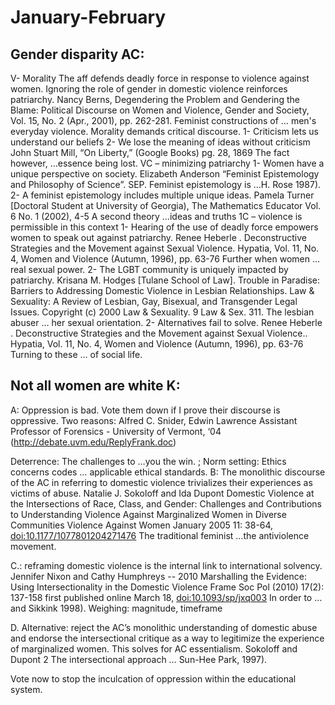 =January-February= 
==Gender disparity AC:== 
V- Morality
The aff defends deadly force in response to violence against women. Ignoring the role of gender in domestic violence reinforces patriarchy.
Nancy Berns, Degendering the Problem and Gendering the Blame: Political Discourse on Women and Violence, Gender and Society, Vol. 15, No. 2 (Apr., 2001), pp. 262-281.
Feminist constructions of … men's everyday violence.
Morality demands critical discourse.
1- Criticism lets us understand our beliefs
2- We lose the meaning of ideas without criticism
John Stuart Mill, “On Liberty,” (Google Books) pg. 28, 1869
The fact however, …essence being lost. 
VC – minimizing patriarchy
1- Women have a unique perspective on society.
Elizabeth Anderson “Feminist Epistemology and Philosophy of Science”. SEP.
Feminist epistemology is …H. Rose 1987).
2- A feminist epistemology includes multiple unique ideas.
Pamela Turner [Doctoral Student at University of Georgia), The Mathematics Educator Vol. 6 No. 1 (2002), 4-5
A second theory …ideas and truths
1C – violence is permissible in this context
1- Hearing of the use of deadly force empowers women to speak out against patriarchy.
Renee Heberle . Deconstructive Strategies and the Movement against Sexual Violence. Hypatia, Vol. 11, No. 4, Women and Violence (Autumn, 1996), pp. 63-76
Further when women … real sexual power.
2- The LGBT community is uniquely impacted by patriarchy.
Krisana M. Hodges [Tulane School of Law]. Trouble in Paradise: Barriers to Addressing Domestic Violence in Lesbian Relationships. Law & Sexuality: A Review of Lesbian, Gay, Bisexual, and Transgender Legal Issues. Copyright (c) 2000 Law & Sexuality. 9 Law & Sex. 311.
The lesbian abuser … her sexual orientation.
2- Alternatives fail to solve.
Renee Heberle . Deconstructive Strategies and the Movement against Sexual Violence.. Hypatia, Vol. 11, No. 4, Women and Violence (Autumn, 1996), pp. 63-76
Turning to these … of social life.

==Not all women are white K:== 

A: Oppression is bad. Vote them down if I prove their discourse is oppressive. Two reasons:
Alfred C. Snider, Edwin Lawrence Assistant Professor of Forensics - University of Vermont, ‘04
(<span style="color: windowtext; text-decoration: none;">[[http://debate.uvm.edu/ReplyFrank.doc]]</span>)

Deterrence: The challenges to …you the win. ;
Norm setting: Ethics concerns codes … applicable ethical standards.
B: The monolithic discourse of the AC in referring to domestic violence trivializes their experiences as victims of abuse. Natalie J. Sokoloff and Ida Dupont Domestic Violence at the Intersections of Race, Class, and Gender: Challenges and Contributions to Understanding Violence Against Marginalized Women in Diverse Communities Violence Against Women January 2005 11: 38-64, doi:10.1177/1077801204271476
The traditional feminist …the antiviolence movement.

C.: reframing domestic violence is the internal link to international solvency. Jennifer Nixon and Cathy Humphreys -- 2010 Marshalling the Evidence: Using Intersectionality in the Domestic Violence Frame Soc Pol (2010) 17(2): 137-158 first published online March 18, doi:10.1093/sp/jxq003
In order to … and Sikkink 1998).
Weighing: magnitude, timeframe

D. Alternative: reject the AC’s monolithic understanding of domestic abuse and endorse the intersectional critique as a way to legitimize the experience of marginalized women. This solves for AC essentialism. Sokoloff and Dupont 2
The intersectional approach … Sun-Hee Park, 1997).

Vote now to stop the inculcation of oppression within the educational system.